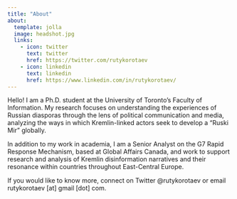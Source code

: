 ```yaml
---
title: "About"
about:
  template: jolla
  image: headshot.jpg
  links:
    - icon: twitter
      text: twitter
      href: https://twitter.com/rutykorotaev
    - icon: linkedin
      text: linkedin
      href: https://www.linkedin.com/in/rutykorotaev/ 
---
```


Hello! I am a Ph.D. student at the University of Toronto's Faculty of Information. My research focuses on understanding the experiences of Russian diasporas through the lens of political communication and media, analyzing the ways in which Kremlin-linked actors seek to develop a "Ruski Mir" globally. 

In addition to my work in academia, I am a Senior Analyst on the G7 Rapid Response Mechanism, based at Global Affairs Canada, and work to support research and analysis of Kremlin disinformation narratives and their resonance within countries throughout East-Central Europe. 

If you would like to know more, connect on Twitter @rutykorotaev or email rutykorotaev [at] gmail [dot] com.
